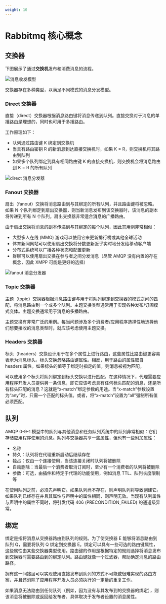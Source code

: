 ```yaml
---
weight: 10
---
```


# Rabbitmq 核心概念

## 交换器

下图展示了通过**交换机**发布和消费消息的流程。

![消息收发模型](../assets/rabbitmq-arch-1.png)

交换器存在多种类型，以满足不同模式的消息分发模型。

### Direct 交换器

直接（direct）交换器根据消息路由键将消息传递到队列。直接交换对于消息的单播路由是理想的，同时也可用于多播路由。

工作原理如下：

* 队列通过路由键 K 绑定到交换机
* 当具有路由密钥 R 的新消息到达直接交换机时，如果 K = R，则交换机将其路由到队列
* 如果多个队列绑定到具有相同路由键 K 的直接交换机，则交换机会将消息路由到 K = R 的所有队列

![direct 消息分发器](../assets/rabbitmq-exchange-direct.png)

### Fanout 交换器

扇出（fanout）交换将消息路由到与其绑定的所有队列，并且路由键将被忽略。如果 N 个队列绑定到扇出交换器，则当新消息发布到该交换器时，该消息的副本将传递到所有 N 个队列。扇出交换器非常适合消息的广播路由。

由于扇出交换将消息的副本传递到与其绑定的每个队列，因此其用例非常相似：

* 大型多人在线 (MMO) 游戏可以使用它来更新排行榜或其他全球活动
* 体育新闻网站可以使用扇出交换将分数更新近乎实时地分发给移动客户端
* 分布式系统可以广播各种状态和配置更新
* 群聊可以使用扇出交换在参与者之间分发消息（尽管 AMQP 没有内置的存在概念，因此 XMPP 可能是更好的选择）

![fanout 消息分发器](../assets/rabbitmq-exchange-fanout.png)


### Topic 交换器

主题（topic）交换器根据消息路由键与用于将队列绑定到交换器的模式之间的匹配，将消息路由到一个或多个队列。主题交换类型通常用于实现各种发布/订阅模式变体。主题交换通常用于消息的多播路由。

主题交换有非常广泛的用例。每当问题涉及多个消费者/应用程序选择性地选择他们想要接收的消息类型时，就应该考虑使用主题交换。

### Headers 交换器

标头（headers）交换设计用于在多个属性上进行路由，这些属性比路由键更容易表示为消息标头。标头交换忽略路由键属性。相反，用于路由的属性取自 headers 属性。如果标头的值等于绑定时指定的值，则消息被视为匹配。

可以使用多个标头将队列绑定到标头交换以进行匹配。在这种情况下，代理需要应用程序开发人员提供另一条信息，即它应该考虑具有任何标头匹配的消息，还是所有标头匹配的消息？这就是“x-match”绑定参数的用途。当“x-match”参数设置为“any”时，只需一个匹配的标头值。或者，将“x-match”设置为“all”强制所有值必须匹配。

## 队列

AMQP 0-9-1 模型中的队列与其他消息和任务队列系统中的队列非常相似：它们存储应用程序使用的消息。队列与交换器共享一些属性，但也有一些附加属性：

* 名称
* 持久：队列将在代理重新启动后继续存在
* 独占：仅由一个连接使用，当该连接关闭时队列将被删除
* 自动删除：当最后一个消费者取消订阅时，至少有一个消费者的队列将被删除
* 参数：可选，由插件和特定于代理的功能使用，例如消息 TTL、队列长度限制等

在使用队列之前，必须先声明它。如果队列尚不存在，则声明队列将导致创建它。如果队列已经存在并且其属性与声明中的属性相同，则声明无效。当现有队列属性与声明中的属性不同时，将引发代码 406 (PRECONDITION_FAILED) 的通道级异常。

## 绑定

绑定是指将消息从交换器路由到队列的规则。为了使交换器 E 能够将消息路由到队列 Q，需要将队列 Q 绑定到交换器 E。绑定可以具有一些可选的路由键属性，这些属性由某些交换器类型使用。路由键的作用是根据特定的规则选择将消息发布到交换器时需要路由到的绑定队列。路由键就像一个过滤器，帮助确定消息的路由路径。

拥有这一间接层可以实现使用直接发布到队列的方式不可能或很难实现的路由方案，并且还消除了应用程序开发人员必须执行的一定量的重复工作。

如果消息无法路由到任何队列（例如，因为没有与其发布到的交换器的绑定），则该消息将被删除或返回给发布者，具体取决于发布者设置的消息属性。

